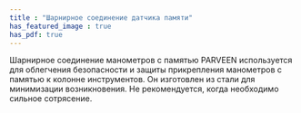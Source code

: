 ```yaml
---
title : "Шарнирное соединение датчика памяти"
has_featured_image : true
has_pdf: true
---
```

Шарнирное соединение манометров с памятью PARVEEN используется для облегчения безопасности и защиты прикрепления манометров с памятью к колонне инструментов. Он изготовлен из стали для минимизации возникновения. Не рекомендуется, когда необходимо сильное сотрясение.